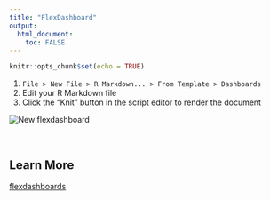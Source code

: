```yaml
---
title: "FlexDashboard"
output: 
  html_document:
    toc: FALSE
---
```


```r
knitr::opts_chunk$set(echo = TRUE)
```

1. `File > New File > R Markdown... > From Template > Dashboards`
1. Edit your R Markdown file
1. Click the "Knit" button in the script editor to render the document

![](images/new_dashboard.gif "New flexdashboard")


&nbsp;

## Learn More

[flexdashboards](https://rmarkdown.rstudio.com/flexdashboard/) 

